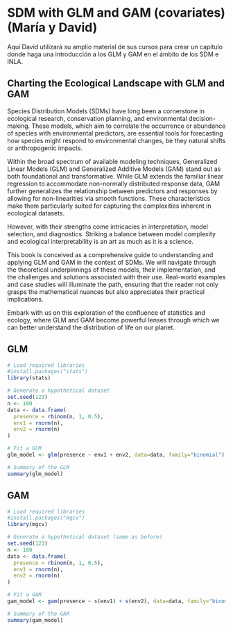 
\pagebreak 
\setcounter{chapter}{3}
\setcounter{section}{0}
\renewcommand{\thepage}{\arabic{page}}

# SDM with GLM and GAM (covariates)  (María y David)

Aquí David utilizará su amplio material de sus cursos para crear un capítulo donde haga una introducción a los GLM y GAM en el ámbito de los SDM e INLA. 

## Charting the Ecological Landscape with GLM and GAM 

Species Distribution Models (SDMs) have long been a cornerstone in ecological research, conservation planning, and environmental decision-making. These models, which aim to correlate the occurrence or abundance of species with environmental predictors, are essential tools for forecasting how species might respond to environmental changes, be they natural shifts or anthropogenic impacts.

Within the broad spectrum of available modeling techniques, Generalized Linear Models (GLM) and Generalized Additive Models (GAM) stand out as both foundational and transformative. While GLM extends the familiar linear regression to accommodate non-normally distributed response data, GAM further generalizes the relationship between predictors and responses by allowing for non-linearities via smooth functions. These characteristics make them particularly suited for capturing the complexities inherent in ecological datasets.

However, with their strengths come intricacies in interpretation, model selection, and diagnostics. Striking a balance between model complexity and ecological interpretability is an art as much as it is a science.

This book is conceived as a comprehensive guide to understanding and applying GLM and GAM in the context of SDMs. We will navigate through the theoretical underpinnings of these models, their implementation, and the challenges and solutions associated with their use. Real-world examples and case studies will illuminate the path, ensuring that the reader not only grasps the mathematical nuances but also appreciates their practical implications.

Embark with us on this exploration of the confluence of statistics and ecology, where GLM and GAM become powerful lenses through which we can better understand the distribution of life on our planet.

## GLM

```r
# Load required libraries
#install.packages("stats")
library(stats)

# Generate a hypothetical dataset
set.seed(123)
n <- 100
data <- data.frame(
  presence = rbinom(n, 1, 0.5),
  env1 = rnorm(n),
  env2 = rnorm(n)
)

# Fit a GLM
glm_model <- glm(presence ~ env1 + env2, data=data, family="binomial")

# Summary of the GLM
summary(glm_model)

```

## GAM

```r
# Load required libraries
#install.packages("mgcv")
library(mgcv)

# Generate a hypothetical dataset (same as before)
set.seed(123)
n <- 100
data <- data.frame(
  presence = rbinom(n, 1, 0.5),
  env1 = rnorm(n),
  env2 = rnorm(n)
)

# Fit a GAM
gam_model <- gam(presence ~ s(env1) + s(env2), data=data, family="binomial")

# Summary of the GAM
summary(gam_model)

```

